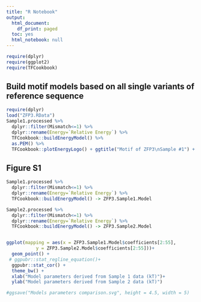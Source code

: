 ```yaml
---
title: "R Notebook"
output:
  html_document:
    df_print: paged
  toc: yes
  html_notebook: null
---
```



```r
require(dplyr)
require(ggplot2)
require(TFCookbook)
```


## Build motif models based on all single variants of reference sequence

```r
require(dplyr)
load("ZFP3.RData")
Sample1.processed %>%
  dplyr::filter(Mismatch<=1) %>%
  dplyr::rename(Energy=`Relative Energy`) %>%
  TFCookbook::buildEnergyModel() %>%
  as.PEM() %>%
  TFCookbook::plotEnergyLogo() + ggtitle("Motif of ZFP3\nSample #1") + theme(plot.title = element_text(hjust = 0.5))
```

## Figure S1
```r
Sample1.processed %>%
  dplyr::filter(Mismatch<=1) %>%
  dplyr::rename(Energy=`Relative Energy`) %>%
  TFCookbook::buildEnergyModel() -> ZFP3.Sample1.Model

Sample2.processed %>%
  dplyr::filter(Mismatch<=1) %>%
  dplyr::rename(Energy=`Relative Energy`) %>%
  TFCookbook::buildEnergyModel() -> ZFP3.Sample2.Model


ggplot(mapping = aes(x = ZFP3.Sample1.Model$coefficients[2:55],
           y = ZFP3.Sample2.Model$coefficients[2:55]))+
  geom_point() +
 # ggpubr::stat_regline_equation()+
  ggpubr::stat_cor() +
  theme_bw() +
  xlab("Model parameters derived from Sample 1 data (kT)")+
  ylab("Model parameters derived from Sample 2 data (kT)")

#ggsave("Models parameters comparison.svg", height = 4.5, width = 5)  
```

